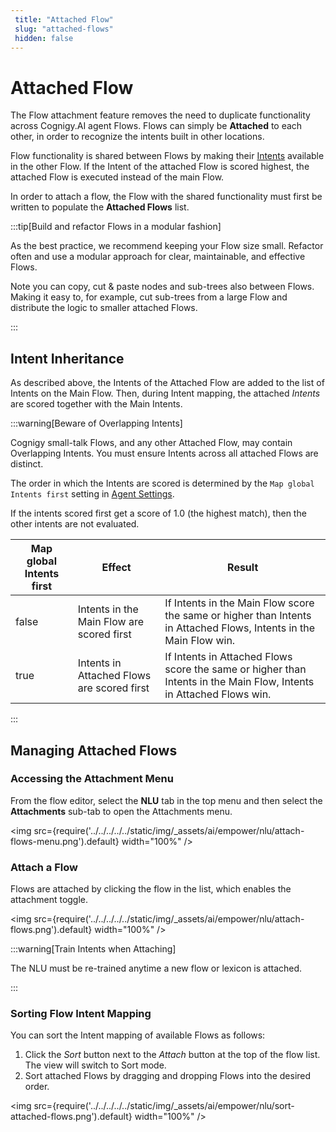 ```yaml
---
 title: "Attached Flow" 
 slug: "attached-flows" 
 hidden: false 
---
```

# Attached Flow

The Flow attachment feature removes the need to duplicate functionality across Cognigy.AI agent Flows. Flows can simply be **Attached** to each other, in order to recognize the intents built in other locations.

Flow functionality is shared between Flows by making their [Intents](../overview.mdx#intents) available in the other Flow. If the Intent of the attached Flow is scored highest, the attached Flow is executed instead of the main Flow.

In order to attach a flow, the Flow with the shared functionality must first be written to populate the **Attached Flows** list.

:::tip[Build and refactor Flows in a modular fashion]

  As the best practice, we recommend keeping your Flow size small. Refactor often and use a modular approach for clear, maintainable, and effective Flows.

  Note you can copy, cut & paste nodes and sub-trees also between Flows. Making it easy to, for example, cut sub-trees from a large Flow and distribute the logic to smaller attached Flows.

:::


## Intent Inheritance

As described above, the Intents of the Attached Flow are added to the list of Intents on the Main Flow. Then, during Intent mapping, the attached *Intents* are scored together with the Main Intents.

:::warning[Beware of Overlapping Intents]

  Cognigy small-talk Flows, and any other Attached Flow, may contain Overlapping Intents. You must ensure Intents across all attached Flows are distinct.

  The order in which the Intents are scored is determined by the `Map global Intents first` setting in [Agent Settings](../../../administer/access/project-settings.mdx).

  If the intents scored first get a score of 1.0 (the highest match), then the other intents are not evaluated.

  | Map global Intents first | Effect                                     | Result                                                                                                              |
  |--------------------------|--------------------------------------------|---------------------------------------------------------------------------------------------------------------------|
  | false                    | Intents in the Main Flow are scored first  | If Intents in the Main Flow score the same or higher than Intents in Attached Flows, Intents in the Main Flow win.  |
  | true                     | Intents in Attached Flows are scored first | If Intents in Attached Flows score the same or higher than Intents in the Main Flow, Intents in Attached Flows win. |

:::


## Managing Attached Flows

### Accessing the Attachment Menu

From the flow editor, select the **NLU** tab in the top menu and then select the **Attachments** sub-tab to open the Attachments menu.

<img src={require('../../../../../static/img/_assets/ai/empower/nlu/attach-flows-menu.png').default} width="100%" />

### Attach a Flow

Flows are attached by clicking the flow in the list, which enables the attachment toggle.

<img src={require('../../../../../static/img/_assets/ai/empower/nlu/attach-flows.png').default} width="100%" />

:::warning[Train Intents when Attaching]

  The NLU must be re-trained anytime a new flow or lexicon is attached.

:::


### Sorting Flow Intent Mapping

You can sort the Intent mapping of available Flows as follows:

1. Click the *Sort* button next to the *Attach* button at the top of the flow list. The view will switch to Sort mode.
2. Sort attached Flows by dragging and dropping Flows into the desired order.

<img src={require('../../../../../static/img/_assets/ai/empower/nlu/sort-attached-flows.png').default} width="100%" />